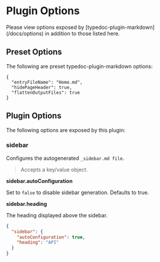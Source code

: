 
# Plugin Options

<Callout type="info">
  Please view options exposed by [typedoc-plugin-markdown](/docs/options) in
  addition to those listed here.
</Callout>

## Preset Options

The following are preset typedoc-plugin-markdown options:

```json"
{
  "entryFileName": "Home.md",
  "hidePageHeader": true,
  "flattenOutputFiles": true
}
```

## Plugin Options

The following options are exposed by this plugin:

### sidebar

<Callout emoji="💡">Configures the autogenerated `_sidebar.md file`.</Callout>

> Accepts a key/value object.

**sidebar.autoConfiguration**

Set to `false` to disable sidebar generation. Defaults to true.

**sidebar.heading**

The heading displayed above the sidebar.

```json filename="typedoc.json"
{
  "sidebar": {
    "autoConfiguration": true,
    "heading": "API"
  }
}
```
